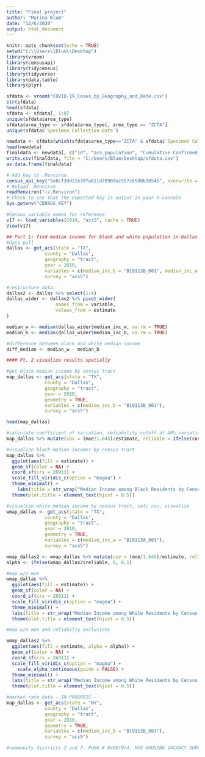 ---
title: "Final project"
author: "Marina Blum"
date: "12/6/2020"
output: html_document
---

```{r setup, include=FALSE}
knitr::opts_chunk$set(echo = TRUE)
setwd("C:\\Users\\Blum\\Desktop")
library(vroom)
library(censusapi)
library(tidycensus)
library(tidyverse)
library(data.table)
library(plyr)
```


```{r sfdata}
sfdata <- vroom("COVID-19_Cases_by_Geography_and_Date.csv")
str(sfdata)
head(sfdata)
sfdata <- sfdata[, 1:8]
unique(sfdata$area_type)
sfdata$area_type <- sfdata$area_type[, area_type == "ZCTA"]
unique(sfdata$`Specimen Collection Date`)

newdata <- sfdata[which(sfdata$area_type=="ZCTA" & sfdata$`Specimen Collection Date`=="2020-12-03"),]
head(newdata)
finaldata <- newdata[, c("id", "acs_population", "Cumulative Confirmed Cases", "Rate of Cumulative Confirmed Case")]
write.csv(finaldata, file = "C:/Users/Blum/Desktop/sfdata.csv")
as.data.frame(finaldata)
```

```{r census key}
# Add key to .Renviron
census_api_key("5e8cf3dd21e78fa611d78909ac557c6580b30546", overwrite = TRUE, install = TRUE)
# Reload .Renviron
readRenviron("~/.Renviron")
# Check to see that the expected key is output in your R console
Sys.getenv("CENSUS_KEY")
```

```{r acs}

#Census variable names for reference
v17 <- load_variables(2010, "acs5", cache = TRUE)
View(v17)

## Part 1: find median income for black and white population in Dallas County, 2010
#data pull
dallas <- get_acs(state = "TX", 
              county = "Dallas",
              geography = "tract",
              year = 2010,
              variables = c(median_inc_b = "B19113B_001", median_inc_w = "B19113A_001"),
              survey = "acs5")

#restructure data; 
dallas2 <- dallas %>% select(1:4)
dallas_wider <- dallas2 %>% pivot_wider(
                  names_from = variable,
                  values_from = estimate
)

median_w <- median(dallas_wider$median_inc_w, na.rm = TRUE)
median_b <- median(dallas_wider$median_inc_b, na.rm = TRUE)

#difference between black and white median income
diff_median <- median_w - median_b 

#### Pt. 2 visualize results spatially

#get black median income by census tract
map_dallas <- get_acs(state = "TX", 
              county = "Dallas",
              geography = "tract",
              year = 2010,
              geometry = TRUE,
              variables = c(median_inc_b = "B19113B_001"),
              survey = "acs5")

head(map_dallas)

#calculate coefficient of variation, reliability cutoff at 40% variation based on moe
map_dallas %>% mutate(cov = (moe/1.645)/estimate, reliable = ifelse(cov > 0.40, 1, 0))

#visualize black median incomes by census tract
map_dallas %>% 
  ggplot(aes(fill = estimate)) +
  geom_sf(color = NA) +
  coord_sf(crs = 26911) +
  scale_fill_viridis_c(option = "magma") +
  theme_minimal() +
    labs(title = str_wrap("Median Income among Black Residents by Census Tract Dallas County, 2010", 55), fill = "Median Income ($)") +
  theme(plot.title = element_text(hjust = 0.5))

#visualize white median income by census tract, calc cov, visualize
wmap_dallas <- get_acs(state = "TX", 
              county = "Dallas",
              geography = "tract",
              year = 2010,
              geometry = TRUE,
              variables = c(median_inc_w = "B19113A_001"),
              survey = "acs5")

wmap_dallas2 <- wmap_dallas %>% mutate(cov = (moe/1.645)/estimate, reliable = ifelse(cov > 0.40, 1, 0))
alpha <- ifelse(wmap_dallas2$reliable, 0, 0.1)

#map w/o moe
wmap_dallas %>% 
  ggplot(aes(fill = estimate)) +
  geom_sf(color = NA) +
  coord_sf(crs = 26911) +
  scale_fill_viridis_c(option = "magma") +
  theme_minimal() +
  labs(title = str_wrap("Median Income among White Residents by Census Tract Dallas County, 2010", 55), fill = "Median Income ($)") +
  theme(plot.title = element_text(hjust = 0.5)) 

#map w/O moe and reliabilty exclusions

wmap_dallas2 %>% 
  ggplot(aes(fill = estimate, alpha = alpha)) +
  geom_sf(color = NA) +
  coord_sf(crs = 26911) +
  scale_fill_viridis_c(option = "magma") +
    scale_alpha_continuous(guide = FALSE) +
  theme_minimal() +
  labs(title = str_wrap("Median Income among White Residents by Census Tract Dallas County, 2010", 55), fill = "Median Income ($)", caption = "*White fill is low reliability data, while grey fill indicates no data available.") +
  theme(plot.title = element_text(hjust = 0.5))

```

```{r}
#market rate data - IN PROGRESS - 
map_dallas <- get_acs(state = "NY", 
              county = "Dallas",
              geography = "tract",
              year = 2010,
              geometry = TRUE,
              variables = c(median_inc_b = "B19113B_001"),
              survey = "acs5")

#community districts 2 and 7. PUMA # 0400(0)4. HVS HOUSING VACANCY SURVEY CENSUS + NYC. 1993. 96 98/9

```

